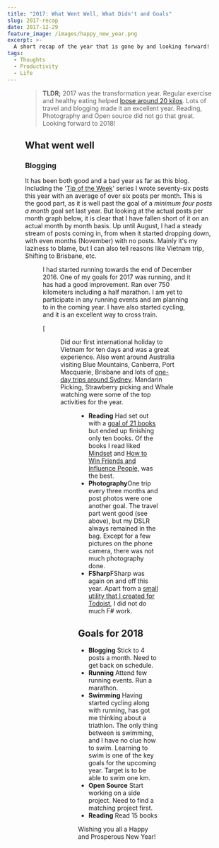 ```yaml
---
title: "2017: What Went Well, What Didn't and Goals"
slug: 2017-recap
date: 2017-12-29
feature_image: /images/happy_new_year.png
excerpt: >-
  A short recap of the year that is gone by and looking forward!
tags:
  - Thoughts
  - Productivity
  - Life
---
```

<Figure src="/images/happy_new_year.png" caption="[A year](/blog/2016-recap/) has gone by so fast, and it is again time to do a year review." />

> **TLDR;**
> 2017 was the transformation year. Regular exercise and healthy eating helped [loose around 20 kilos](/blog/how-i-lost-13-kilos-in-one-and-half-months/). Lots of travel and blogging made it an excellent year. Reading, Photography and Open source did not go that great. Looking forward to 2018!

## What went well

### **Blogging**

It has been both good and a bad year as far as this blog. Including the '[Tip of the Week](/tag/tipow/)' series I wrote seventy-six posts this year with an average of over six posts per month. This is the good part, as it is well past the goal of a _minimum four posts a month_ goal set last year. But looking at the actual posts per month graph below, it is clear that I have fallen short of it on an actual month by month basis. Up until August, I had a steady stream of posts coming in, from when it started dropping down, with even months (November) with no posts. Mainly it's my laziness to blame, but I can also tell reasons like Vietnam trip, Shifting to Brisbane, etc.

<Figure src="/images/2017_postpermonth.png" caption="### **Running**" />

I had started running towards the end of December 2016. One of my goals for 2017 was running, and it has had a good improvement. Ran over 750 kilometers including a half marathon. I am yet to participate in any running events and am planning to in the coming year. I have also started cycling, and it is an excellent way to cross train.

[<Figure src="/images/2017_sport.jpg)](https://2017.strava.com/en-us/videos/92aff78b819c502351b85b8ef27e35025cd97adf/" caption="### **Travel**" />

Did our first international holiday to Vietnam for ten days and was a great experience. Also went around Australia visiting Blue Mountains, Canberra, Port Macquarie, Brisbane and lots of [one-day trips around Sydney](/blog/one-day-trips-around-sydney/). Mandarin Picking, Strawberry picking and Whale watching were some of the top activities for the year.

<Figure src="/images/strawberyy_picking.jpg" caption="## What didn't go well" />

-   **Reading** Had set out with a [goal of 21 books](https://www.goodreads.com/challenges/5493-2017-reading-challenge) but ended up finishing only ten books. Of the books I read liked [Mindset](https://www.amazon.com/Mindset-Psychology-Carol-S-Dweck/dp/0345472322) and [How to Win Friends and Influence People,](https://www.amazon.com/How-Win-Friends-Influence-People/dp/1439167346/) was the best.
-   **Photography**One trip every three months and post photos were one another goal. The travel part went good (see above), but my DSLR always remained in the bag. Except for a few pictures on the phone camera, there was not much photography done.
-   **FSharp**FSharp was again on and off this year. Apart from a [small utility that I created for Todoist](/blog/todoist-template-transformer-transform-tasks-to-x-days-from-now/), I did not do much F# work.

## Goals for 2018

-   **Blogging** Stick to 4 posts a month. Need to get back on schedule.
-   **Running** Attend few running events. Run a marathon.
-   **Swimming** Having started cycling along with running, has got me thinking about a triathlon. The only thing between is swimming, and I have no clue how to swim. Learning to swim is one of the key goals for the upcoming year. Target is to be able to swim one km.
-   **Open Source** Start working on a side project. Need to find a matching project first.
-   **Reading** Read 15 books

Wishing you all a Happy and Prosperous New Year!